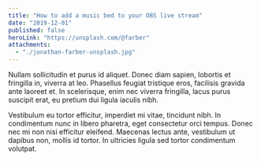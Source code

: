```yaml
---
title: "How to add a music bed to your OBS live stream"
date: "2019-12-01"
published: false
heroLink: "https://unsplash.com/@farber"
attachments:
  - "./jonathan-farber-unsplash.jpg"
---
```


Nullam sollicitudin et purus id aliquet. Donec diam sapien, lobortis et fringilla in, viverra at leo. Phasellus feugiat tristique eros, facilisis gravida ante laoreet et. In scelerisque, enim nec viverra fringilla, lacus purus suscipit erat, eu pretium dui ligula iaculis nibh.

Vestibulum eu tortor efficitur, imperdiet mi vitae, tincidunt nibh. In condimentum nunc in libero pharetra, eget consectetur orci tempus. Donec nec mi non nisi efficitur eleifend. Maecenas lectus ante, vestibulum ut dapibus non, mollis id tortor. In ultricies ligula sed tortor condimentum volutpat.
